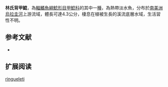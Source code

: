 {{Speciesbox
| name = 林氏背甲鯰
| image = 
| image_width = 250px
| image_caption = 
| status = NE
| status_system = IUCN3.1
| genus = Hisonotus
| species = ringueleti
| authority = Aquino, Schaefer & Miquelarena, 2001
| synonyms = *''Hisonotus candombe '',Casciotta, Azpelicueta, Almirón & Litz, 2006 
}}

'''林氏背甲鯰'''，為[[輻鰭魚綱|輻鰭魚綱]][[鯰形目|鯰形目]][[甲鯰科|甲鯰科]]的其中一[[種|種]]，為熱帶淡水魚，分布於[[南美洲|南美洲]][[烏拉圭河|烏拉圭河]]上游流域，體長可達4.3公分，棲息在植被生長的溪流底層水域，生活習性不明。

==参考文献==
*{{FishBase_species|genus=Hisonotus|species=ringueleti|year=2014|month=12}}

== 扩展阅读 ==
{{refbegin}}
{{wikispecies-inline|Hisonotus ringueleti|林氏背甲鯰}}
{{refend}}
{{Taxonbar|from=Q5557527}}

[[Category:背甲鯰屬|ringueleti]]